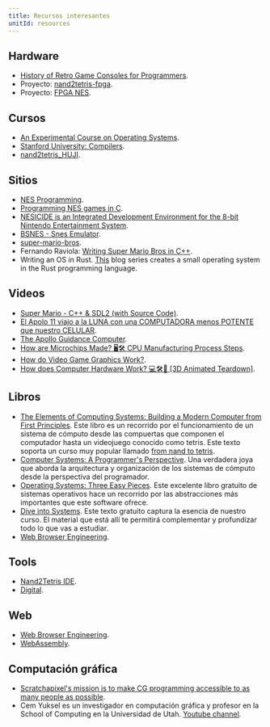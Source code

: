 ```yaml
---
title: Recursos interesantes
unitId: resources
---
```


## Hardware

- [History of Retro Game Consoles for Programmers](https://pikuma.com/blog/game-console-history-for-programmers).
- Proyecto: [nand2tetris-fpga](https://gitlab.com/x653/nand2tetris-fpga/).
- Proyecto: [FPGA NES](https://danstrother.com/fpga-nes/).

## Cursos

- [An Experimental Course on Operating Systems](https://cs140e.sergio.bz/).
- [Stanford University: Compilers](https://www.edx.org/learn/computer-science/stanford-university-compilers).
- [nand2tetris_HUJI](https://github.com/AvivYaish/nand2tetris_HUJI/tree/main).

## Sitios

- [NES Programming](https://en.wikibooks.org/wiki/NES_Programming).
- [Programming NES games in C](https://shiru.untergrund.net/articles/programming_nes_games_in_c.htm).
- [NESICIDE is an Integrated Development Environment for the 8-bit Nintendo Entertainment System](https://knob.phreneticappsllc.com/nesicide/?s=about).
- [BSNES - Snes Emulator](https://bsnes.org/).
- [super-mario-bros](https://github.com/feresr/super-mario-bros).
- Fernando Raviola: [Writing Super Mario Bros in C++](https://feresr.medium.com/writing-super-mario-bros-in-c-e59dfc5743af).
- Writing an OS in Rust. [This](https://os.phil-opp.com/) blog series creates a small operating system in the Rust programming language.

## Videos

- [Super Mario - C++ & SDL2 (with Source Code)](https://youtu.be/HkLZ9ESYxCU).
- [El Apolo 11 viajo a la LUNA con una COMPUTADORA menos POTENTE que nuestro CELULAR](https://youtu.be/LONubQKvWpM?si=iINmX91ibJQN97zy).
- [The Apollo Guidance Computer](https://youtu.be/2KSahAoOLdU).
- [How are Microchips Made? 🖥️🛠️ CPU Manufacturing Process Steps](https://youtu.be/dX9CGRZwD-w?si=keFoftBBlVYVgh2b).
- [How do Video Game Graphics Work?](https://youtu.be/C8YtdC8mxTU?si=c-4pTRSQYfWYovEi).
- [How does Computer Hardware Work? 💻🛠🔬 [3D Animated Teardown]](https://youtu.be/d86ws7mQYIg?si=ESdFPV__3EejBEJf).

## Libros

- [The Elements of Computing Systems: Building a Modern Computer from First Principles](https://mitpress.mit.edu/books/elements-computing-systems-second-edition). Este libro es un recorrido por el funcionamiento de un sistema de cómputo desde las compuertas que componen el computador hasta un videojuego conocido como tetris. Este texto soporta un curso muy popular llamado [from nand to tetris](https://www.nand2tetris.org/).
- [Computer Systems: A Programmer's Perspective](https://www.pearson.com/us/higher-education/program/Bryant-Computer-Systems-A-Programmer-s-Perspective-3rd-Edition/PGM2476825.html). Una verdadera joya que aborda la arquitectura y organización de los sistemas de cómputo desde la perspectiva del programador.
- [Operating Systems: Three Easy Pieces](https://pages.cs.wisc.edu/~remzi/OSTEP/). Este excelente libro gratuito de sistemas operativos hace un recorrido por las abstracciones más importantes que este software ofrece.
- [Dive into Systems](https://diveintosystems.org/). Este texto gratuito captura la esencia de nuestro curso. El material que está allí te permitirá complementar y profundizar todo lo que vas a estudiar.
- [Web Browser Engineering](https://browser.engineering/).

## Tools

- [Nand2Tetris IDE](https://marketplace.visualstudio.com/items?itemName=AvivYaish.nand-ide).
- [Digital](https://github.com/hneemann/Digital).

## Web

- [Web Browser Engineering](https://browser.engineering/).
- [WebAssembly](https://webassembly.org/).

## Computación gráfica

- [Scratchapixel's mission is to make CG programming accessible to as many people as possible](https://www.scratchapixel.com/about-us.html).
- Cem Yuksel es un investigador en computación gráfica y profesor en la School of Computing en la Universidad de Utah. [Youtube channel](https://www.youtube.com/@cem_yuksel).
